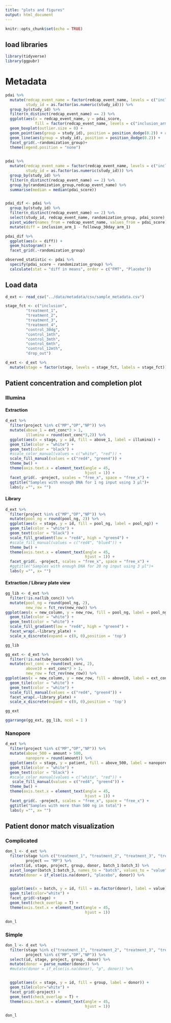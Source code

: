 ---
title: "plots and figures"
output: html_document
---

```{r setup, include=FALSE}
knitr::opts_chunk$set(echo = TRUE)
```

## load libraries
```{r}
library(tidyverse)
library(ggpubr)
```


# Metadata

```{r}
pdai %>% 
  mutate(redcap_event_name = factor(redcap_event_name, levels = c("inclusion_arm_1", "followup_30day_arm_1")),
         study_id = as.factor(as.numeric(study_id))) %>% 
  group_by(study_id) %>% 
  filter(n_distinct(redcap_event_name) == 2) %>% 
  ggplot(aes(x = redcap_event_name, y = pdai_score, 
             fill = factor(redcap_event_name, levels = c("inclusion_arm_1", "followup_30day_arm_1"))))+
  geom_boxplot(outlier.size = 0) +
  geom_point(aes(group = study_id), position = position_dodge(0.2)) + #aes(x = as.factor(redcap_event_name), y = pdai_score) 
  geom_line(aes(group = study_id), position = position_dodge(0.2)) + 
  facet_grid(.~randomization_group)+
  theme(legend.position = "none")
  
```


```{r}
pdai %>% 
  mutate(redcap_event_name = factor(redcap_event_name, levels = c("inclusion_arm_1", "followup_30day_arm_1")),
         study_id = as.factor(as.numeric(study_id))) %>% 
  group_by(study_id) %>% 
  filter(n_distinct(redcap_event_name) == 2) %>% 
  group_by(randomization_group,redcap_event_name) %>% 
  summarise(median = median(pdai_score))


pdai_dif <- pdai %>% 
  group_by(study_id) %>% 
  filter(n_distinct(redcap_event_name) == 2) %>% 
  select(study_id, redcap_event_name, randomization_group, pdai_score) %>% 
  pivot_wider(names_from = redcap_event_name, values_from = pdai_score) %>% 
  mutate(diff = inclusion_arm_1 - followup_30day_arm_1)

```



```{r}
pdai_dif %>% 
  ggplot(aes(x = diff)) +
  geom_histogram() +
  facet_grid(.~randomization_group)

observed_statistic <- pdai %>% 
  specify(pdai_score ~ randomization_group) %>% 
  calculate(stat = "diff in means", order = c("FMT", "Placebo"))
```






## Load data
```{r}
d_ext <- read_csv("../data/metadata/csv/sample_metadata.csv")
```

```{r}
stage_fct <- c("inclusion", 
         "treatment_1", 
         "treatment_2",
         "treatment_3",
         "treatment_4",
         "control_30dg",
         "control_1mth",
         "control_3mth",
         "control_6mth",
         "control_12mth",
         "drop_out")

d_ext <- d_ext %>% 
  mutate(stage = factor(stage, levels = stage_fct, labels = stage_fct))

```



## Patient concentration and completion plot
### Illumina
#### Extraction

```{r}
d_ext %>%
  filter(project %in% c("MP","OP","NP")) %>% 
  mutate(above_1 = ext_conc*3 > 1,
         illumina = round(ext_conc*3,2)) %>% 
  ggplot(aes(x = stage, y = id, fill = above_1, label = illumina)) + 
  geom_tile(color = "white") + 
  geom_text(color = "black") + 
  #scale_color_manual(values = c("white", "red")) + 
  scale_fill_manual(values = c("red4", "green4")) + 
  theme_bw() +
  theme(axis.text.x = element_text(angle = 45,
                                   hjust = 1)) +
  facet_grid(. ~project, scales = "free_x", space = "free_x") + 
  ggtitle("Samples with enough DNA for 1 ng input using 3 µl")+
  labs(y ="", x= "")
```

#### Library

```{r}
d_ext %>%
  filter(project %in% c("MP","OP","NP")) %>%  
  mutate(pool_ng = round(pool_ng, 2)) %>% 
  ggplot(aes(x = stage, y = id, fill = pool_ng, label = pool_ng)) + 
  geom_tile(color = "white") + 
  geom_text(color = "black") + 
  scale_fill_gradient(low = "red4", high = "green4") + 
  #scale_fill_manual(values = c("red4", "blue4")) + 
  theme_bw() +
  theme(axis.text.x = element_text(angle = 45,
                                   hjust = 1)) +
  facet_grid(. ~project, scales = "free_x", space = "free_x") + 
  #ggtitle("Samples with enough DNA for 20 ng input using 3 µl")+
  labs(y ="", x= "")
```


#### Extraction / Library plate view
```{r}
gg_lib <- d_ext %>% 
  filter(!is.na(lib_conc)) %>% 
  mutate(pool_ng = round(pool_ng, 2),
         new_row = fct_rev(new_row)) %>% 
ggplot(aes(x = new_column, y = new_row, fill = pool_ng, label = pool_ng)) + 
  geom_tile(color = "white") +
  geom_text(color = "white") + 
  scale_fill_gradient(low = "red4", high = "green4") + 
  facet_wrap(.~library_plate) +
  scale_x_discrete(expand = c(0, 0),position = 'top')

gg_lib
```


```{r}
gg_ext <- d_ext %>% 
  filter(!is.na(tube_barcode)) %>% 
  mutate(ext_conc = round(ext_conc, 2),
         above10 = ext_conc*3 > 1,
         new_row = fct_rev(new_row)) %>% 
ggplot(aes(x = new_column, y = new_row, fill = above10, label = ext_conc)) + 
  geom_tile(color = "white") +
  geom_text(color = "white") + 
  scale_fill_manual(values = c("red4", "green4")) + 
  facet_wrap(.~library_plate) +
  scale_x_discrete(expand = c(0, 0),position = 'top')

gg_ext
```

```{r}
ggarrange(gg_ext, gg_lib, ncol = 1 )
```





### Nanopore

```{r}
d_ext %>%
  filter(project %in% c("MP","OP","NP")) %>%
  mutate(above_500 = amount > 500,
         nanopore = round(amount)) %>% 
  ggplot(aes(x = stage, y = patient, fill = above_500, label = nanopore)) + 
  geom_tile(color = "white") + 
  geom_text(color = "black") + 
  #scale_color_manual(values = c("white", "red")) + 
   scale_fill_manual(values = c("red4", "green4")) + 
  theme_bw() +
  theme(axis.text.x = element_text(angle = 45,
                                   hjust = 1)) +
  facet_grid(. ~project, scales = "free_x", space = "free_x") + 
  ggtitle("Samples with more than 500 ng in total") +
  labs(y ="", x= "")
```



## Patient donor match visualization
### Complicated
```{r}
don_l <- d_ext %>%
  filter(stage %in% c("treatment_1", "treatment_2", "treatment_3", "treatment_4"),
         project == "MP") %>% 
  select(id, stage, project, group, donor, batch_1:batch_3) %>% 
  pivot_longer(batch_1:batch_3, names_to = "batch", values_to = "value") %>% 
  mutate(donor = if_else(is.na(donor), "placebo", donor)) %>% 


  ggplot(aes(x = batch, y = id, fill = as.factor(donor), label = value)) + 
  geom_tile(color="white") + 
  facet_grid(~stage) + 
  geom_text(check_overlap = T) + 
  theme(axis.text.x = element_text(angle = 45,
                                   hjust = 1))

don_l
```


### Simple
```{r}
don_l <- d_ext %>%
  filter(stage %in% c("treatment_1", "treatment_2", "treatment_3", "treatment_4"),
         project %in% c("MP","OP","NP")) %>% 
  select(id, stage, project, group, donor) %>%
  mutate(donor = parse_number(donor)) %>% 
  #mutate(donor = if_else(is.na(donor), "p", donor)) %>% 


  ggplot(aes(x = stage, y = id, fill = group, label = donor)) + 
  geom_tile(color="white") + 
  facet_grid(~project) + 
  geom_text(check_overlap = T) + 
  theme(axis.text.x = element_text(angle = 45,
                                   hjust = 1))

don_l
```

